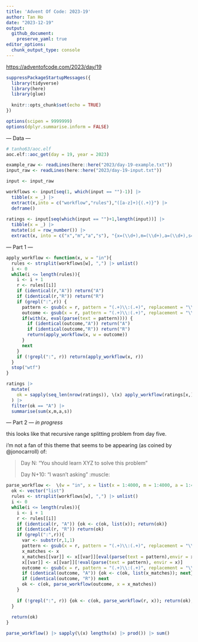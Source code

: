 ```yaml
---
title: 'Advent Of Code: 2023-19'
author: Tan Ho
date: "2023-12-19"
output: 
  github_document:
    preserve_yaml: true
editor_options: 
  chunk_output_type: console
---
```


<https://adventofcode.com/2023/day/19>

```r
suppressPackageStartupMessages({
  library(tidyverse)
  library(here)
  library(glue)
  
  knitr::opts_chunk$set(echo = TRUE)
})

options(scipen = 9999999)
options(dplyr.summarise.inform = FALSE)
```

--- Data ---

```r
# tanho63/aoc.elf
aoc.elf::aoc_get(day = 19, year = 2023)
```

```r
example_raw <- readLines(here::here("2023/day-19-example.txt"))
input_raw <- readLines(here::here("2023/day-19-input.txt"))

input <- input_raw

workflows <- input[seq(1, which(input == "")-1)] |> 
  tibble(x = _) |> 
  extract(x,into = c("workflow","rules"),"([a-z]+){(.+)}") |> 
  deframe()
  
ratings <- input[seq(which(input == "")+1,length(input))] |> 
  tibble(x = _) |> 
  mutate(id = row_number()) |> 
  extract(x, into = c("x","m","a","s"), "{x=(\\d+),m=(\\d+),a=(\\d+),s=(\\d+)}", convert = TRUE)

```

--- Part 1 ---

```r
apply_workflow <- function(x, w = "in"){
  rules <- strsplit(workflows[w], ",") |> unlist()
  i <- 0
  while(i <= length(rules)){
    i <- i + 1
    r <- rules[[i]]
    if (identical(r,"A")) return("A")
    if (identical(r,"R")) return("R")
    if (grepl(":",r)) {
      pattern <- gsub(x = r, pattern = "(.+)\\:(.+)", replacement = "\\1")
      outcome <- gsub(x = r, pattern = "(.+)\\:(.+)", replacement = "\\2")
      if(with(x, eval(parse(text = pattern)))) {
        if (identical(outcome,"A")) return("A")
        if (identical(outcome,"R")) return("R")
        return(apply_workflow(x, w = outcome))
      }
      next
    }
    if (!grepl(":", r)) return(apply_workflow(x, r))
  }
  stop("wtf")
}

ratings |> 
  mutate(
    ok = sapply(seq_len(nrow(ratings)), \(x) apply_workflow(ratings[x,]))
  ) |> 
  filter(ok == "A") |> 
  summarise(sum(x,m,a,s))

```

--- Part 2 ---
_in progress_

this looks like that recursive range splitting problem from day five. 

i'm not a fan of this theme that seems to be appearing (as coined by @jonocarroll)
of:

> Day N: "You should learn XYZ to solve this problem"
>
> Day N+10: "I wasn't asking" :muscle:

```r
parse_workflow <-  \(w = "in", x = list(x = 1:4000, m = 1:4000, a = 1:4000, s = 1:4000)){
  ok <- vector("list")
  rules <- strsplit(workflows[w], ",") |> unlist()
  i <- 0
  while(i <= length(rules)){
    i <- i + 1
    r <- rules[[i]]
    if (identical(r, "A")) {ok <- c(ok, list(x)); return(ok)}
    if (identical(r, "R")) return(ok)
    if (grepl(":",r)){
      var <- substr(r,1,1)
      pattern <- gsub(x = r, pattern = "(.+)\\:(.+)", replacement = "\\1")
      x_matches <- x
      x_matches[[var]] <- x[[var]][eval(parse(text = pattern),envir = x)]
      x[[var]] <- x[[var]][!eval(parse(text = pattern), envir = x)]
      outcome <- gsub(x = r, pattern = "(.+)\\:(.+)", replacement = "\\2")
      if (identical(outcome, "A")) {ok <- c(ok, list(x_matches)); next}
      if (identical(outcome, "R")) next
      ok <- c(ok, parse_workflow(outcome, x = x_matches))
    }
    
    if (!grepl(":", r)) {ok <- c(ok, parse_workflow(r, x)); return(ok);}
  }
  
  return(ok)
}

parse_workflow() |> sapply(\(x) lengths(x) |> prod()) |> sum()

```

